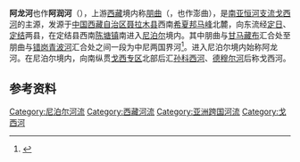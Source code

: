 '''阿龙河'''也作'''阿润河'''（{{lang-ne|अरुण नदी}}），上游[[西藏|西藏]]境内称[[朋曲|朋曲]]（{{bo|z=བུམ་ཆུ|w=bum chu|t=Bum Chu}}，也作澎曲），是[[南亚|南亚]][[恒河|恒河]][[支流|支流]][[戈西河|戈西河]]的主源，发源于[[中国|中国]][[西藏自治区|西藏自治区]][[聂拉木县|聂拉木县]]西南[[希夏邦马峰|希夏邦马峰]]北麓，向东流经[[定日|定日]]、[[定结|定结]]两县，在定结县西南[[陈塘镇|陈塘镇]]南进入[[尼泊尔|尼泊尔]]境内。其中朋曲与[[甘马藏布|甘马藏布]]汇合处至朋曲与[[错岗青波河|错岗青波河]]汇合处之间一段为中尼两国界河<ref>{{cite web | language = zh-cn | publisher = 中华人民共和国外交部 | title = 中华人民共和国和尼泊尔王国边界条约 | url = http://www.fmprc.gov.cn/chn/pds/ziliao/tytj/tyfg/t372309.htm | date =  | accessdate = 2011-11-18 | archive-date = 2011-12-28 | archive-url = https://web.archive.org/web/20111228131049/http://www.fmprc.gov.cn/chn/pds/ziliao/tytj/tyfg/t372309.htm | dead-url = no }}</ref>。进入尼泊尔境内始称阿龙河。在尼泊尔境内，向南纵贯[[戈西专区|戈西专区]]北部后汇[[孙科西河|孙科西河]]、[[德穆尔河|德穆尔河]]后称戈西河。

==参考资料==
{{reflist}}

{{Hydrography of Nepal}}
{{Authority control}}
{{DEFAULTSORT:Arun}}

[[Category:尼泊尔河流|Category:尼泊尔河流]]
[[Category:西藏河流|Category:西藏河流]]
[[Category:亚洲跨国河流|Category:亚洲跨国河流]]
[[Category:戈西河|Category:戈西河]]